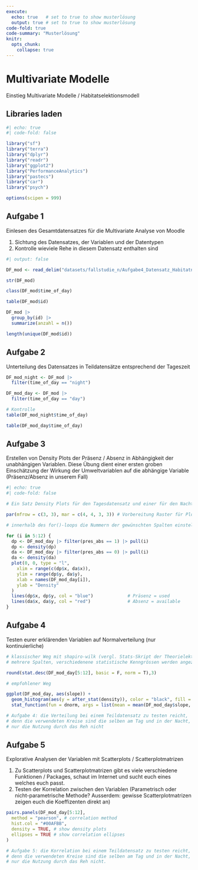 ```yaml
---
execute:
  echo: true   # set to true to show musterlösung
  output: true # set to true to show musterlösung
code-fold: true
code-summary: "Musterlösung"
knitr:
  opts_chunk: 
    collapse: true
---
```


# Multivariate Modelle 

Einstieg Multivariate Modelle / Habitatselektionsmodell

## Libraries laden

```r
#| echo: true
#| code-fold: false

library("sf")
library("terra")
library("dplyr")
library("readr")
library("ggplot2")
library("PerformanceAnalytics")
library("pastecs")
library("car")
library("psych")

options(scipen = 999)
```

## Aufgabe 1

Einlesen des Gesamtdatensatzes für die Multivariate Analyse von Moodle

1) Sichtung des Datensatzes, der Variablen und der Datentypen
2) Kontrolle wieviele Rehe in diesem Datensatz enthalten sind

```r
#| output: false

DF_mod <- read_delim("datasets/fallstudie_n/Aufgabe4_Datensatz_Habitatnutzung_Modelle_241028.csv", delim = ";")

str(DF_mod)

class(DF_mod$time_of_day)

table(DF_mod$id)

DF_mod |>
  group_by(id) |>
  summarize(anzahl = n())

length(unique(DF_mod$id))
```

## Aufgabe 2

Unterteilung des Datensatzes in Teildatensätze entsprechend der Tageszeit 

```r
DF_mod_night <- DF_mod |>
  filter(time_of_day == "night")

DF_mod_day <- DF_mod |>
  filter(time_of_day == "day")

# Kontrolle
table(DF_mod_night$time_of_day)

table(DF_mod_day$time_of_day)
```

## Aufgabe 3

Erstellen von Density Plots der Präsenz / Absenz in Abhängigkeit der unabhängigen Variablen. Diese Übung dient einer ersten groben Einschätzung der Wirkung der Umweltvariablen auf die abhängige Variable (Präsenz/Absenz in unserem Fall)

```r
#| echo: true
#| code-fold: false

# Ein Satz Density Plots für den Tagesdatensatz und einer für den Nachtdatensatz

par(mfrow = c(3, 3), mar = c(4, 4, 3, 3)) # Vorbereitung Raster für Plots

# innerhalb des for()-loops die Nummern der gewünschten Spalten einstellen

for (i in 5:12) {
  dp <- DF_mod_day |> filter(pres_abs == 1) |> pull(i)
  dp <- density(dp)
  da <- DF_mod_day |> filter(pres_abs == 0) |> pull(i)
  da <- density(da)
  plot(0, 0, type = "l",
    xlim = range(c(dp$x, da$x)),
    ylim = range(dp$y, da$y),
    xlab = names(DF_mod_day[i]),
    ylab = "Density"
  )
  lines(dp$x, dp$y, col = "blue")             # Präsenz = used
  lines(da$x, da$y, col = "red")              # Absenz = available
}
```

## Aufgabe 4

Testen eurer erklärenden Variablen auf Normalverteilung (nur kontinuierliche)

```r
# klassischer Weg mit shapiro-wilk (vergl. Stats-Skript der Theorielektionen)
# mehrere Spalten, verschiedenene statistische Kenngrössen werden angezeigt. Normalverteilung: Wert ganz unten. p>0.05 = ja

round(stat.desc(DF_mod_day[5:12], basic = F, norm = T),3)

# empfohlener Weg

ggplot(DF_mod_day, aes(slope)) +
  geom_histogram(aes(y = after_stat(density)), color = "black", fill = "white") +
  stat_function(fun = dnorm, args = list(mean = mean(DF_mod_day$slope, na.rm = T), sd = sd(DF_mod_day$slope, na.rm = T)), color = "black", linewidth = 1)
```

```r
# Aufgabe 4: die Verteilung bei einem Teildatensatz zu testen reicht,
# denn die verwendeten Kreise sind die selben am Tag und in der Nacht,
# nur die Nutzung durch das Reh nicht
```

## Aufgabe 5

Explorative Analysen der Variablen mit Scatterplots / Scatterplotmatrizen 

1) Zu Scatterplots und Scatterplotmatrizen gibt es viele verschiedene Funktionen / Packages, schaut im Internet und sucht euch eines welches euch passt.
2) Testen der Korrelation zwischen den Variablen (Parametrisch oder nicht-parametrische Methode? Ausserdem: gewisse Scatterplotmatrizen zeigen euch die Koeffizenten direkt an)

```r
pairs.panels(DF_mod_day[5:12],
  method = "pearson", # correlation method
  hist.col = "#00AFBB",
  density = TRUE, # show density plots
  ellipses = TRUE # show correlation ellipses
)

# Aufgabe 5: die Korrelation bei einem Teildatensatz zu testen reicht,
# denn die verwendeten Kreise sind die selben am Tag und in der Nacht,
# nur die Nutzung durch das Reh nicht.
```
